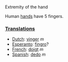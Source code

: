 Extremity of the hand

Human [[hand]]s have 5 fingers.

===[[Translation]]s===

*[[Dutch]]: [[vinger]] ''m''
*[[Esperanto]]: [[fingro]]?
*[[French]]: [[doigt]] ''m''
*[[Spanish]]: [[dedo]] ''m''